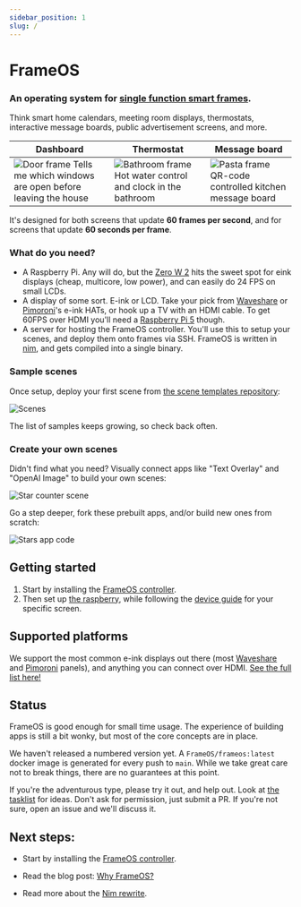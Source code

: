 ```yaml
---
sidebar_position: 1
slug: /
---
```


# FrameOS 

### An operating system for <u>single function smart frames</u>. 

Think smart home calendars, meeting room displays, thermostats, interactive message boards, public advertisement screens, and more. 

| Dashboard | Thermostat | Message board |
|---|---|---|
| ![Door frame](./_img/frame-door.jpg) Tells me which windows are open before leaving the house  |  ![Bathroom frame](./_img/frame-bathroom.jpg) Hot water control and clock in the bathroom |![Pasta frame](./_img/phone-pasta.jpg) QR-code controlled kitchen message board |

It's designed for both screens that update **60 frames per second**, and for screens that update **60 seconds per frame**.

### What do you need?

- A Raspberry Pi. Any will do, but the [Zero W 2](https://www.raspberrypi.com/products/raspberry-pi-zero-2-w/) hits the sweet spot for eink displays (cheap, multicore, low power), and can easily do 24 FPS on small LCDs.
- A display of some sort. E-ink or LCD. Take your pick from [Waveshare](https://www.waveshare.com/product/displays/e-paper/epaper-1.htm) or 
[Pimoroni](https://shop.pimoroni.com/collections/displays)'s e-ink HATs, or hook up a TV with an HDMI cable. To get 60FPS over HDMI you'll need a [Raspberry Pi 5](https://www.raspberrypi.com/products/raspberry-pi-5/) though.
- A server for hosting the FrameOS controller. You'll use this to setup your scenes, and deploy them onto frames via SSH. FrameOS is written in [nim](https://nim-lang.org/), and gets compiled into a single binary.

### Sample scenes

Once setup, deploy your first scene from [the scene templates repository](https://repo.frameos.net/):

![Scenes](./_img/scenes-samples.png)

The list of samples keeps growing, so check back often.

### Create your own scenes

Didn't find what you need? 
Visually connect apps like "Text Overlay" and "OpenAI Image" to build your own scenes:

![Star counter scene](./_img/diagram-starcounter.png)

Go a step deeper, fork these prebuilt apps, and/or build new ones from scratch:

![Stars app code](./_img/code-github.png)

## Getting started

1. Start by installing the [FrameOS controller](/installation/controller).
2. Then set up [the raspberry](/installation/raspberry), while following the [device guide](/devices) for your specific screen.


## Supported platforms

We support the most common e-ink displays out there (most [Waveshare](https://www.waveshare.com/product/displays/e-paper/epaper-1.htm) and 
[Pimoroni](https://shop.pimoroni.com/collections/displays) panels), and anything you can connect over HDMI. [See the full list here!](/devices)

## Status

FrameOS is good enough for small time usage. The experience of building apps is still a bit wonky, but most of the core concepts are in place.

We haven't released a numbered version yet. A `FrameOS/frameos:latest` docker image is generated for every push to `main`. While we take great care not to break things, there are no guarantees at this point.

If you're the adventurous type, please try it out, and help out. Look at [the tasklist](https://github.com/FrameOS/frameos/issues/1) for ideas. Don't ask for permission, just submit a PR. If you're not sure, open an issue and we'll discuss it.

## Next steps:

- Start by installing the [FrameOS controller](/installation/controller).

- Read the blog post: [Why FrameOS?](/blog/why-frameos)

- Read more about the [Nim rewrite](/blog/nim-rewrite).
